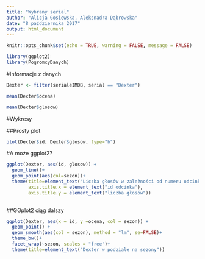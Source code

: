 ```yaml
---
title: "Wybrany serial"
author: "Alicja Gosiewska, Aleksnadra Dąbrowska"
date: "8 października 2017"
output: html_document
---
```


```r
knitr::opts_chunk$set(echo = TRUE, warning = FALSE, message = FALSE)
```


```r
library(ggplot2)
library(PogromcyDanych)
```

#Informacje z danych

```r
Dexter <- filter(serialeIMDB, serial == "Dexter")
```

```r
mean(Dexter$ocena)
```

```r
mean(Dexter$glosow)
```


#Wykresy 

##Prosty plot
```r
plot(Dexter$id, Dexter$glosow, type="b")

```

#A może ggplot2?
```r
ggplot(Dexter, aes(id, glosow)) + 
  geom_line()+
  geom_point(aes(col=sezon))+
  theme(title=element_text("Liczba głosów w zależności od numeru odcinka"),
        axis.title.x = element_text("id odcinka"),
        axis.title.y = element_text("liczba głosów"))
  
```

##GGplot2 ciąg dalszy
```r
ggplot(Dexter, aes(x = id, y =ocena, col = sezon)) + 
  geom_point() +
  geom_smooth(aes(col = sezon), method = "lm", se=FALSE)+
  theme_bw()+
  facet_wrap(~sezon, scales = "free")+
  theme(title=element_text("Dexter w podziale na sezony"))

```